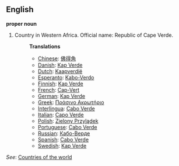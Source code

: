 ==English==

'''proper noun'''

# Country in Western Africa. Official name: Republic of Cape Verde.
#:'''Translations'''
#:*[[Chinese]]: [[佛得角]]
#:*[[Danish]]: [[Kap Verde]]
#:*[[Dutch]]: [[Kaapverdië]]
#:*[[Esperanto]]: [[Kabo-Verdo]]
#:*[[Finnish]]: [[Kap Verde]]
#:*[[French]]: [[Cap-Vert]]
#:*[[German]]: [[Kap Verde]]
#:*[[Greek]]: [[Πράσινο Ακρωτήριο]]
#:*[[Interlingua]]: [[Cabo Verde]]
#:*[[Italian]]: [[Capo Verde]]
#:*[[Polish]]: [[Zielony Przylądek]]
#:*[[Portuguese]]: [[Cabo Verde]]
#:*[[Russian]]: [[Кабо-Верде]]
#:*[[Spanish]]: [[Cabo Verde]]
#:*[[Swedish]]: [[Kap Verde]]

''See'': [[Countries of the world]]